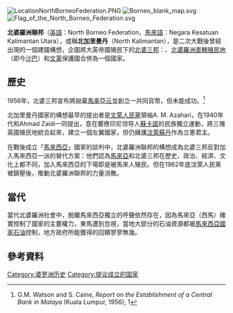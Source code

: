 {{noteTA
|G1=melayu}}
[[File:LocationNorthBorneoFederation.PNG|thumb]]
[[File:Borneo_blank_map.svg|thumb]]
[[File:Flag_of_the_North_Borneo_Federation.svg|thumb]]

'''北婆羅洲聯邦'''（[[英語|英語]]：North Borneo Federation，[[馬來語|馬來語]]：Negara Kesatuan Kalimantan Utara），或稱'''北加里曼丹'''（North Kalimantan），是二次大戰後曾經出現的一個建國構想，企圖將大英帝國殖民下的[[北婆三邦|北婆三邦]]：{{link-en|英屬砂拉越|Crown Colony of Sarawak}}、[[北婆羅洲直轄殖民地|北婆羅洲直轄殖民地]]（即今[[沙巴|沙巴]]）和[[文莱|文莱]]保護國合併為一個國家。

==歷史==
1956年，北婆三邦宣布將拋棄[[馬來亞元|馬來亞元]]並創立一共同貨幣，但未能成功。<ref>G.M. Watson and S. Caine, ''Report on the Establishment of a Central Bank in Malaya'' (Kuala Lumpur, 1956), 1</ref>

北加里曼丹國家的構想最早的提出者是[[文萊人民黨|文萊人民黨]]領袖A. M. Azahari，在1940年代和Ahmad Zaidi一同提出，意在響應印尼领导人[[蘇卡諾|蘇卡諾]]的民族獨立運動，將三塊英國殖民地統合起來，建立一個左翼國家，但仍擁護[[汶萊蘇丹|汶萊蘇丹]]作為立憲君主。

在戰後成立「[[馬來西亞|馬來西亞]]」國家的談判中，北婆羅洲聯邦的構想成為北婆三邦反對加入馬來西亞一派的替代方案：他們認為[[馬來亞|馬來亞]]和北婆三邦在歷史、政治、經濟、文化上都不同，加入馬來西亞的下場即是被馬來人殖民。但在1962年底汶萊人民黨被鎮壓後，推動北婆羅洲聯邦的力量消散。

==當代==
當代北婆羅洲社會中，脫離馬來西亞獨立的呼聲依然存在，因為馬來亞（西馬）確實控制了國家的主要權力，東馬遭到忽視，當地大部分的石油資源都被[[馬來西亞國家石油|馬來西亞國家石油]]控制，地方政府所能獲得的回饋寥寥無幾。

==參考資料==
{{Portal box|东南亚|马來西亚}}
{{Reflist|2}}

[[Category:婆罗洲历史|Category:婆罗洲历史]]
[[Category:提议成立的国家|Category:提议成立的国家]]